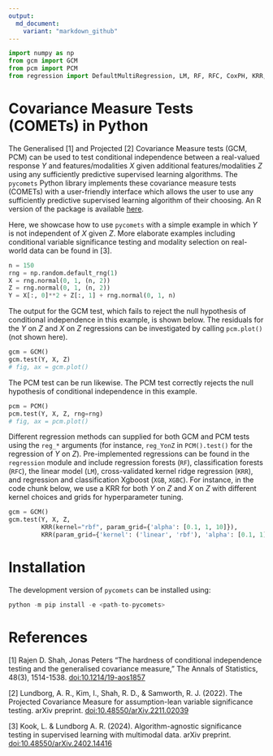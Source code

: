 ```yaml
---
output:
  md_document:
    variant: "markdown_github"
---
```


```python
import numpy as np
from gcm import GCM
from pcm import PCM
from regression import DefaultMultiRegression, LM, RF, RFC, CoxPH, KRR, XGB, XGBC
```

# Covariance Measure Tests (COMETs) in Python

The Generalised [1] and Projected [2] Covariance Measure tests (GCM, PCM) can be
used to test conditional independence between a real-valued response $Y$ and
features/modalities $X$ given additional features/modalities $Z$ using any
sufficiently predictive supervised learning algorithms. The `pycomets` Python
library implements these covariance measure tests (COMETs) with a user-friendly
interface which allows the user to use any sufficiently predictive supervised
learning algorithm of their choosing. An R version of the package is available
[here](https://github.com/LucasKook/comets).

Here, we showcase how to use `pycomets` with a simple example in which $Y$ is
not independent of $X$ given $Z$. More elaborate examples including conditional
variable significance testing and modality selection on real-world data can be
found in [3].

```python
n = 150
rng = np.random.default_rng(1)
X = rng.normal(0, 1, (n, 2))
Z = rng.normal(0, 1, (n, 2))
Y = X[:, 0]**2 + Z[:, 1] + rng.normal(0, 1, n)
```

The output for the GCM test, which fails to reject the null hypothesis of
conditional independence in this example, is shown below. The residuals for the
$Y$ on $Z$ and $X$ on $Z$ regressions can be investigated by calling
`pcm.plot()` (not shown here).

```python
gcm = GCM()
gcm.test(Y, X, Z)
# fig, ax = gcm.plot()
```

The PCM test can be run likewise. The PCM test correctly rejects the null
hypothesis of conditional independence in this example.

```python
pcm = PCM()
pcm.test(Y, X, Z, rng=rng)
# fig, ax = pcm.plot()
```

Different regression methods can supplied for both GCM and PCM tests using the
`reg_*` arguments (for instance, `reg_YonZ` in `PCM().test()` for the regression
of $Y$ on $Z$). Pre-implemented regressions can be found in the `regression`
module and include regression forests (`RF`), classification forests (`RFC`),
the linear model (`LM`), cross-validated kernel ridge regression (`KRR`), and
regression and classification Xgboost (`XGB`, `XGBC`). For instance, in the
code chunk below, we use a KRR for both $Y$ on $Z$ and $X$ on $Z$ with different
kernel choices and grids for hyperparameter tuning.

```python
gcm = GCM()
gcm.test(Y, X, Z,
         KRR(kernel="rbf", param_grid={'alpha': [0.1, 1, 10]}),
         KRR(param_grid={'kernel': ('linear', 'rbf'), 'alpha': [0.1, 1]}))
```

# Installation

The development version of `pycomets` can be installed using:

```python
python -m pip install -e <path-to-pycomets> 
```

<!-- A stable version of `pycomets` can be installed from PyPI via: -->

<!-- ```python -->
<!-- pip install pycomets -->
<!-- ``` -->

# References

[1] Rajen D. Shah, Jonas Peters "The hardness of conditional independence
testing and the generalised covariance measure," The Annals of Statistics,
48(3), 1514-1538. [doi:10.1214/19-aos1857](https://doi.org/10.1214/19-aos1857)

[2] Lundborg, A. R., Kim, I., Shah, R. D., & Samworth, R. J. (2022). The
Projected Covariance Measure for assumption-lean variable significance testing.
arXiv preprint.
[doi:10.48550/arXiv.2211.02039](https://doi.org/10.48550/arXiv.2211.02039)

[3] Kook, L. & Lundborg A. R. (2024). Algorithm-agnostic significance testing in
supervised learning with multimodal data. arXiv preprint.
[doi:10.48550/arXiv.2402.14416](https://doi.org/10.48550/arXiv.2402.14416)

